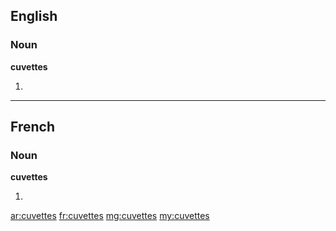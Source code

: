 ==English==

===Noun===
'''cuvettes'''

# {{plural of|cuvette}}

----

==French==

===Noun===
'''cuvettes''' {{f}}

# {{plural of|cuvette|lang=fr}}

[[ar:cuvettes]]
[[fr:cuvettes]]
[[mg:cuvettes]]
[[my:cuvettes]]